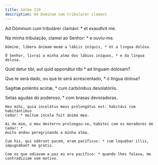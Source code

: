 ```yaml
---
title: Salmo 119
description: Ad Dominum cum tribularer clamavi
---
```


<div class="side-by-side not-content">

Ad Dóminum cum tribulárer clamávi: * et exaudívit me.

Na minha tribulação, clamei ao Senhor: * e ouviu-me.

    Dómine, líbera ánimam meam a lábiis iníquis, * et a lingua dolósa.

    Ó Senhor, livrai a minha alma dos lábios iníquos, * e da língua dolosa.

Quid detur tibi, aut quid apponátur tibi * ad linguam dolósam?

Que te será dado, ou que te será acrescentado, * ó língua dolosa?

Sagíttæ poténtis acútæ, * cum carbónibus desolatóriis.

Setas agudas do poderoso, * com brasas devoradoras.

    Heu mihi, quia incolátus meus prolongátus est: habitávi cum habitántibus
    Cedar: * multum íncola fuit ánima mea.

    Ai de mim, o meu desterro prolongou-se, habitei com os moradores de Cedar: *
    muito andou peregrinando a minha alma.

    Cum his, qui odérunt pacem, eram pacíficus: * cum loquébar illis,
    impugnábant me gratis.

    Com os que odiavam a paz eu era pacífico: * quando lhes falava, me
    contradiziam sem motivo.

</div>
